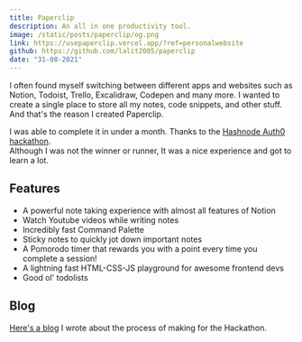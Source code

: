 ```yaml
---
title: Paperclip
description: An all in one productivity tool.
image: /static/posts/paperclip/og.png
link: https://usepaperclip.vercel.app/?ref=personalwebsite
github: https://github.com/lalit2005/paperclip
date: "31-08-2021"
---
```


I often found myself switching between different apps and websites such as Notion, Todoist, Trello, Excalidraw, Codepen and many more.
I wanted to create a single place to store all my notes, code snippets, and other stuff. And that's the reason I created Paperclip.

I was able to complete it in under a month. Thanks to the [Hashnode Auth0 hackathon](https://townhall.hashnode.com/auth0-hackathon).  
Although I was not the winner or runner, It was a nice experience and got to learn a lot.

## Features

- A powerful note taking experience with almost all features of Notion
- Watch Youtube videos while writing notes
- Incredibly fast Command Palette
- Sticky notes to quickly jot down important notes
- A Pomorodo timer that rewards you with a point every time you complete a session!
- A lightning fast HTML-CSS-JS playground for awesome frontend devs
- Good ol' todolists

## Blog

[Here's a blog](/posts/paperclip) I wrote about the process of making
for the Hackathon.
